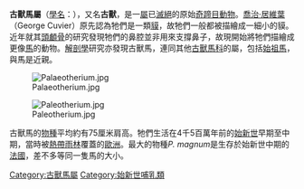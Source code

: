 {{Automatic Taxobox
|fossil_range = {{fossil range|晚始新世|早漸新世|晚[[始新世|始新世]]至早[[漸新世|漸新世]]}}
|image = Palaeotherium curtum skull.JPG
|image width = 250px
|image_caption = 古獸馬的[[頭顱骨|頭顱骨]]
|taxon=Palaeotherium
|authority = [[喬治·居維葉|Cuvier]], 1804
|subdivision_ranks = [[種|種]]
|subdivision =
* ?''P. curtum''
* ?''P. duvalii''
* ?''P. medium''
* ''P. parvulum'' 
* ''P. muehlbergi''
* ''P. minus''
* ''P. magnum''
}}

'''古獸馬屬'''（[[學名|學名]]：{{lang|la|''Palaeotherium''}}），又名'''古獸'''，是一[[屬|屬]]已[[滅絕|滅絕]]的原始[[奇蹄目|奇蹄目]][[動物|動物]]。[[喬治·居維葉|喬治·居維葉]]（George Cuvier）原先認為牠們是一類[[貘|貘]]，故牠們一般都被描繪成一細小的貘。近年就其[[頭顱骨|頭顱骨]]的研究發現牠們的鼻腔並非用來支撐鼻子，故現開始將牠們描繪成更像[[馬|馬]]的動物。[[解剖學|解剖學]]研究亦發現古獸馬，連同其他[[古獸馬科|古獸馬科]]的屬，包括[[始祖馬|始祖馬]]，與馬是近親。

[[File:Palaeotherium.jpg|thumb]]

[[File:Paleotherium.jpg|thumb]]

古獸馬的[[物種|物種]]平均約有75厘米肩高。牠們生活在4千5百萬年前的[[始新世|始新世]]早期至中期，當時被[[熱帶雨林|熱帶雨林]]覆蓋的[[歐洲|歐洲]]。最大的物種''P. magnum''是生存於始新世中期的[[法國|法國]]，差不多等同一隻馬的大小。
{{Taxonbar|from=Q138047}}

[[Category:古獸馬屬|Category:古獸馬屬]]
[[Category:始新世哺乳類|Category:始新世哺乳類]]